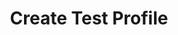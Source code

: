 ---
title: Create Test Profile
openapi: post /test_framework/v1/test-profiles/
slug: create-test-profile
---